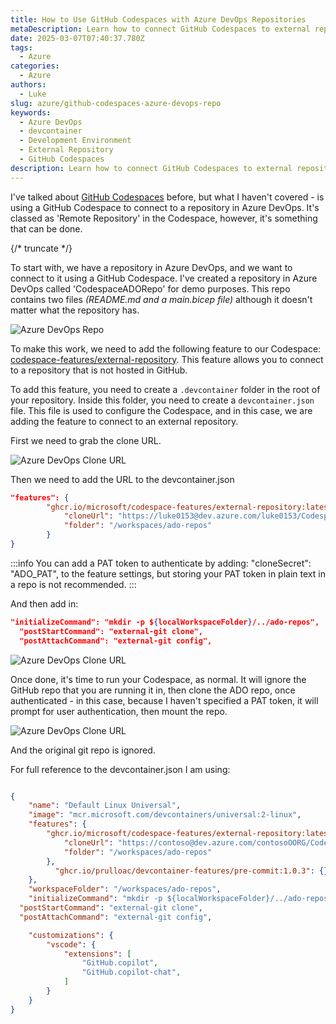 ```yaml
---
title: How to Use GitHub Codespaces with Azure DevOps Repositories
metaDescription: Learn how to connect GitHub Codespaces to external repositories in Azure DevOps using the external-repository feature and devcontainer configuration.
date: 2025-03-07T07:40:37.780Z
tags:
  - Azure
categories:
  - Azure
authors:
  - Luke
slug: azure/github-codespaces-azure-devops-repo
keywords:
  - Azure DevOps
  - devcontainer
  - Development Environment
  - External Repository
  - GitHub Codespaces
description: Learn how to connect GitHub Codespaces to external repositories in Azure DevOps using the external-repository feature and devcontainer configuration.
---
```


I've talked about [GitHub Codespaces](https://luke.geek.nz/azure/Getting-Started-with-GitHub-Codespaces/) before, but what I haven't covered - is using a GitHub Codespace to connect to a repository in Azure DevOps. It's classed as 'Remote Repository' in the Codespace, however, it's something that can be done.

{/* truncate */}

To start with, we have a repository in Azure DevOps, and we want to connect to it using a GitHub Codespace. I've created a repository in Azure DevOps called 'CodespaceADORepo' for demo purposes. This repo contains two files _(README.md and a main.bicep file)_ although it doesn't matter what the repository has.

![Azure DevOps Repo](images/Codespace_ADORepo.jpg)

To make this work, we need to add the following feature to our Codespace: [codespace-features/external-repository](https://github.com/microsoft/codespace-features/pkgs/container/codespace-features%2Fexternal-repository). This feature allows you to connect to a repository that is not hosted in GitHub.

To add this feature, you need to create a `.devcontainer` folder in the root of your repository. Inside this folder, you need to create a `devcontainer.json` file. This file is used to configure the Codespace, and in this case, we are adding the feature to connect to an external repository.

First we need to grab the clone URL.

![Azure DevOps Clone URL](images/Codespace_ADO_CloneURL.gif)

Then we need to add the URL to the devcontainer.json

```json
"features": {
		"ghcr.io/microsoft/codespace-features/external-repository:latest": {
			"cloneUrl": "https://luke0153@dev.azure.com/luke0153/CodespaceDemo/_git/CodespaceADORepo",
			"folder": "/workspaces/ado-repos"
		}
}
```
:::info
You can add a PAT token to authenticate by adding: "cloneSecret": "ADO_PAT", to the feature settings, but storing your PAT token in plain text in a repo is not recommended.
:::

And then add in: 

```json
"initializeCommand": "mkdir -p ${localWorkspaceFolder}/../ado-repos",
  "postStartCommand": "external-git clone",
  "postAttachCommand": "external-git config",
```

![Azure DevOps Clone URL](images/Codespace_ADO_AddExternalGitClone.gif)

Once done, it's time to run your Codespace, as normal. It will ignore the GitHub repo that you are running it in, then clone the ADO repo, once authenticated - in this case, because I haven't specified a PAT token, it will prompt for user authentication, then mount the repo.

![Azure DevOps Clone URL](images/Codespace_ADO_RunExternalGit.gif)

And the original git repo is ignored.

For full reference to the devcontainer.json I am using:

```json

{
	"name": "Default Linux Universal",
	"image": "mcr.microsoft.com/devcontainers/universal:2-linux",
	"features": {
		"ghcr.io/microsoft/codespace-features/external-repository:latest": {
			"cloneUrl": "https://contoso@dev.azure.com/contosoOORG/CodespaceDemo/_git/CodespaceADORepo",
			"folder": "/workspaces/ado-repos"
		},
		  "ghcr.io/prulloac/devcontainer-features/pre-commit:1.0.3": {},	
	},
	"workspaceFolder": "/workspaces/ado-repos",
	"initializeCommand": "mkdir -p ${localWorkspaceFolder}/../ado-repos",
  "postStartCommand": "external-git clone",
  "postAttachCommand": "external-git config",

	"customizations": {
		"vscode": {
			"extensions": [
				"GitHub.copilot",
				"GitHub.copilot-chat",
			]
		}
	}
}
```
